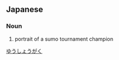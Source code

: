 ==Japanese==
{{ja-kanjitab|ゆう|しょう|がく|yomi=o}}

===Noun===
{{ja-noun|ゆうしょうがく}}

# portrait of a sumo tournament champion

[[Category:ja:Sumo|ゆうしょうがく]]